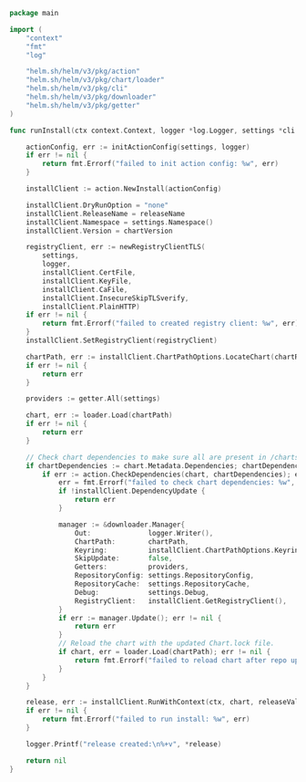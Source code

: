 ```go
package main

import (
	"context"
	"fmt"
	"log"

	"helm.sh/helm/v3/pkg/action"
	"helm.sh/helm/v3/pkg/chart/loader"
	"helm.sh/helm/v3/pkg/cli"
	"helm.sh/helm/v3/pkg/downloader"
	"helm.sh/helm/v3/pkg/getter"
)

func runInstall(ctx context.Context, logger *log.Logger, settings *cli.EnvSettings, releaseName string, chartRef string, chartVersion string, releaseValues map[string]interface{}) error {

	actionConfig, err := initActionConfig(settings, logger)
	if err != nil {
		return fmt.Errorf("failed to init action config: %w", err)
	}

	installClient := action.NewInstall(actionConfig)

	installClient.DryRunOption = "none"
	installClient.ReleaseName = releaseName
	installClient.Namespace = settings.Namespace()
	installClient.Version = chartVersion

	registryClient, err := newRegistryClientTLS(
		settings,
		logger,
		installClient.CertFile,
		installClient.KeyFile,
		installClient.CaFile,
		installClient.InsecureSkipTLSverify,
		installClient.PlainHTTP)
	if err != nil {
		return fmt.Errorf("failed to created registry client: %w", err)
	}
	installClient.SetRegistryClient(registryClient)

	chartPath, err := installClient.ChartPathOptions.LocateChart(chartRef, settings)
	if err != nil {
		return err
	}

	providers := getter.All(settings)

	chart, err := loader.Load(chartPath)
	if err != nil {
		return err
	}

	// Check chart dependencies to make sure all are present in /charts
	if chartDependencies := chart.Metadata.Dependencies; chartDependencies != nil {
		if err := action.CheckDependencies(chart, chartDependencies); err != nil {
			err = fmt.Errorf("failed to check chart dependencies: %w", err)
			if !installClient.DependencyUpdate {
				return err
			}

			manager := &downloader.Manager{
				Out:              logger.Writer(),
				ChartPath:        chartPath,
				Keyring:          installClient.ChartPathOptions.Keyring,
				SkipUpdate:       false,
				Getters:          providers,
				RepositoryConfig: settings.RepositoryConfig,
				RepositoryCache:  settings.RepositoryCache,
				Debug:            settings.Debug,
				RegistryClient:   installClient.GetRegistryClient(),
			}
			if err := manager.Update(); err != nil {
				return err
			}
			// Reload the chart with the updated Chart.lock file.
			if chart, err = loader.Load(chartPath); err != nil {
				return fmt.Errorf("failed to reload chart after repo update: %w", err)
			}
		}
	}

	release, err := installClient.RunWithContext(ctx, chart, releaseValues)
	if err != nil {
		return fmt.Errorf("failed to run install: %w", err)
	}

	logger.Printf("release created:\n%+v", *release)

	return nil
}

```
